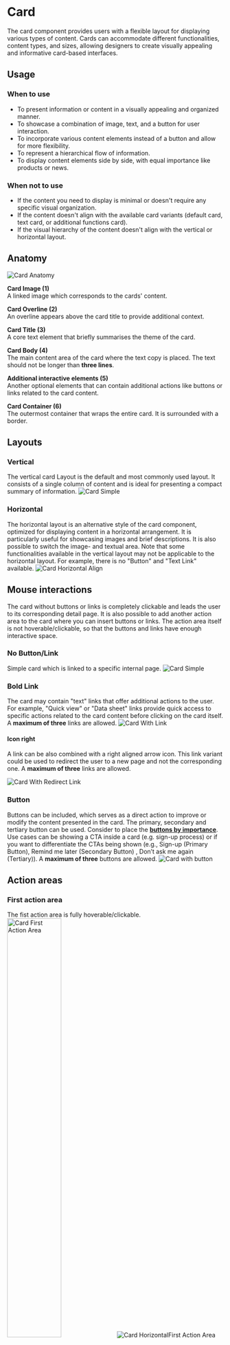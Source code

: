 



<Meta of={CardStories} />


# Card
The card component provides users with a flexible layout for displaying various types of content. Cards can accommodate different functionalities, content types, and sizes, allowing designers to create visually appealing and informative card-based interfaces.

## Usage

### When to use
-   To present information or content in a visually appealing and organized manner.
-   To showcase a combination of image, text, and a button for user interaction.
-   To incorporate various content elements instead of a button and allow for more flexibility.
-   To represent a hierarchical flow of information.
-   To display content elements side by side, with equal importance like products or news.

### When not to use
-   If the content you need to display is minimal or doesn't require any specific visual organization.
-   If the content doesn't align with the available card variants (default card, text card, or additional functions card).
-   If the visual hierarchy of the content doesn't align with the vertical or horizontal layout.

## Anatomy
<img src={CardAnatomy} alt="Card Anatomy" />

**Card Image (1)**\
A linked image which corresponds to the cards' content.


**Card Overline (2)**\
An overline appears above the card title to provide additional context. 


**Card Title (3)**\
A core text element that briefly summarises the theme of the card. 


**Card Body (4)**\
The main content area of the card where the text copy is placed. The text should not be longer than **three lines**.


**Additional interactive elements (5)**\
Another optional elements that can contain additional actions like buttons or links related to the card content.


**Card Container (6)**\
The outermost container that wraps the entire card. It is surrounded with a border.


## Layouts

### Vertical
The vertical card Layout is the default and most commonly used layout. It consists of a single column of content and is ideal for presenting a compact summary of information.
<img src={CardSimple} alt="Card Simple" />

### Horizontal
The horizontal layout is an alternative style of the card component, optimized for displaying content in a horizontal arrangement. It is particularly useful for showcasing images and brief descriptions. It is also possible to switch the image- and textual area. Note that some functionalities available in the vertical layout may not be applicable to the horizontal layout. For example, there is no "Button" and "Text Link" available.
<img src={CardHorizontalAlign} alt="Card Horizontal Align" />

## Mouse interactions
The card without buttons or links is completely clickable and leads the user to its corresponding detail page. It is also possible to add another action area to the card where you can insert buttons or links. The action area itself is not hoverable/clickable, so that the buttons and links have enough interactive space.

### No Button/Link
Simple card which is linked to a specific internal page.
<img src={CardSimple} alt="Card Simple" />


### Bold Link
The card may contain "text" links that offer additional actions to the user. For example, "Quick view" or "Data sheet" links provide quick access to specific actions related to the card content before clicking on the card itself. A **maximum of three** links are allowed.
<img src={CardWithLink} alt="Card With Link" />


#### Icon right
A link can be also combined with a right aligned arrow icon. This link variant could be used to redirect the user to a new page and not the corresponding one. A **maximum of three** links are allowed.

<img src={CardWithRedirectLink} alt="Card With Redirect Link" />


### Button
Buttons can be included, which serves as a direct action to improve or modify the content presented in the card. The primary, secondary and tertiary button can be used. Consider to place the **[buttons by importance](https://infineon.github.io/infineon-design-system-stencil/?path=/docs/components-button--usage)**.
Use cases can be showing a CTA inside a card (e.g. sign-up process) or if you want to differentiate the CTAs being shown (e.g., Sign-up (Primary Button), Remind me later (Secondary Button) , Don’t ask me again (Tertiary)). A **maximum of three** buttons are allowed.
<img src={CardWithButton} alt="Card with button" />


## Action areas

### First action area
The fist action area is fully hoverable/clickable.
<img src={CardFirstActionArea} alt="Card First Action Area" width="50%" />
<img src={CardHorizontalFirstActionArea} alt="Card HorizontalFirst Action Area" />

### Second action area
If the second action area with buttons or links is activated, only these bring their native interactivity.
<img src={CardSecondActionArea} alt="Card Second First Action Area" width="50%" />
<img src={CardHorizontalSecondActionArea} alt="Card Horizontal Second First Action Area" />


## States
The card has two different states: default and hover. While hovering over a card the card-border and the card-title is colored in ocean-500. While hovering over the buttons and links, the respective states become active and the whole card keeps its default state.

### Vertical
<img src={CardStates} alt="Card States" />

### Horizontal
<img src={CardHorizontalStates} alt="Card Horizontal States" />

## Mobile

### Vertical
The layout of the vertical card remains the same in all viewports. Only the font size of the title changes slightly.

### Horizontal
While the title, description and interactive elements are retained in desktop viewports, the description is deactivated in mobile viewports.
<img src={CardHorizontalMobile} alt="Card Horizontal Mobile" />


***
Check out the Figma component: **[Card](https://www.figma.com/file/zPvPwPgb4EsYFXKC2nhzSG/Infineon-DDS-%7C-Main?type=design&node-id=2420-2421&mode=design)**
***